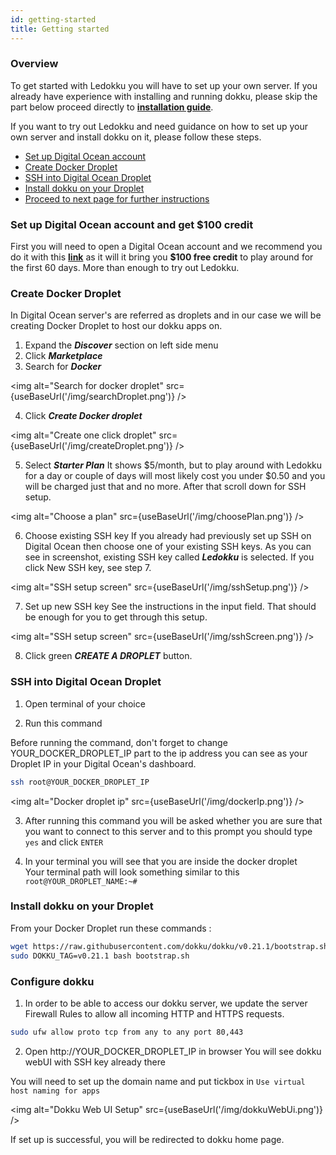 ```yaml
---
id: getting-started
title: Getting started
---
```



### Overview

To get started with Ledokku you will have to set up your own server. If you already
have experience with installing and running dokku, please skip the part below proceed directly to [**installation guide**](installation.md).

If you want to try out Ledokku and need guidance on how to set up your own server and install dokku on it, please follow these steps.

- [Set up Digital Ocean account](#set-up-digital-ocean-account-and-get-100-credit)
- [Create Docker Droplet](#create-docker-droplet)
- [SSH into Digital Ocean Droplet](#ssh-into-digital-ocean-droplet)
- [Install dokku on your Droplet](#install-dokku-on-your-droplet)
- [Proceed to next page for further instructions](#proceed-to-next-page-to-install-ledokku)

### Set up Digital Ocean account and get \$100 credit

First you will need to open a Digital Ocean account and we recommend you do it with this [**link**](https://m.do.co/c/35f78321cb42) as it will it bring you **\$100 free credit** to play around for the first 60 days. More than enough to try out Ledokku.

### Create Docker Droplet

In Digital Ocean server's are referred as droplets and in our case we will
be creating Docker Droplet to host our dokku apps on.

1. Expand the **_Discover_** section on left side menu
2. Click **_Marketplace_**
3. Search for **_Docker_**

<img
  alt="Search for docker droplet"
  src={useBaseUrl('/img/searchDroplet.png')}
/>

4. Click **_Create Docker droplet_**

<img
  alt="Create one click droplet"
  src={useBaseUrl('/img/createDroplet.png')}
/>

5. Select **_Starter Plan_**
   It shows $5/month, but to play around with Ledokku for a day or couple of days will most 
likely cost you under $0.50 and you will be charged just that and no more. After that scroll down for SSH setup.

<img alt="Choose a plan" src={useBaseUrl('/img/choosePlan.png')} />

6. Choose existing SSH key
   If you already had previously set up SSH on Digital Ocean then choose one of your
   existing SSH keys. As you can see in screenshot, existing SSH key called **_Ledokku_** is selected. If you click New SSH key, see step 7.

<img alt="SSH setup screen" src={useBaseUrl('/img/sshSetup.png')} />

7. Set up new SSH key
   See the instructions in the input field. That should be enough for you to get through this setup.

<img alt="SSH setup screen" src={useBaseUrl('/img/sshScreen.png')} />

8. Click green **_CREATE A DROPLET_** button.

### SSH into Digital Ocean Droplet

1. Open terminal of your choice

2. Run this command

Before running the command, don't forget to change YOUR_DOCKER_DROPLET_IP part to the
ip address you can see as your Droplet IP in your Digital Ocean's dashboard.

```sh
ssh root@YOUR_DOCKER_DROPLET_IP
```

<img alt="Docker droplet ip" src={useBaseUrl('/img/dockerIp.png')} />

3. After running this command you will be asked whether you are sure that you want to connect
   to this server and to this prompt you should type `yes` and click `ENTER`

4. In your terminal you will see that you are inside the docker droplet <br/>
   Your terminal path will look something similar to this `root@YOUR_DROPLET_NAME:~#`

### Install dokku on your Droplet

From your Docker Droplet run these commands :

```sh
wget https://raw.githubusercontent.com/dokku/dokku/v0.21.1/bootstrap.sh
sudo DOKKU_TAG=v0.21.1 bash bootstrap.sh
```

### Configure dokku

1. In order to be able to access our dokku server, we update the server Firewall Rules to allow all incoming HTTP and HTTPS requests.

```sh
sudo ufw allow proto tcp from any to any port 80,443
```

2. Open http://YOUR_DOCKER_DROPLET_IP in browser
   You will see dokku webUI with SSH key already there

You will need to set up the domain name and put tickbox in `Use virtual host naming for apps`

<img alt="Dokku Web UI Setup" src={useBaseUrl('/img/dokkuWebUi.png')} />

If set up is successful, you will be redirected to dokku home page.
